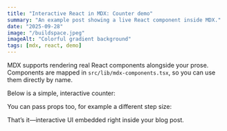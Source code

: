 ```yaml
---
title: "Interactive React in MDX: Counter demo"
summary: "An example post showing a live React component inside MDX."
date: "2025-09-28"
image: "/buildspace.jpeg"
imageAlt: "Colorful gradient background"
tags: [mdx, react, demo]
---
```


MDX supports rendering real React components alongside your prose. Components are
mapped in `src/lib/mdx-components.tsx`, so you can use them directly by name.

Below is a simple, interactive counter:

<Counter initial={3} />

You can pass props too, for example a different step size:

<Counter initial={10} step={2} />

That’s it—interactive UI embedded right inside your blog post.

